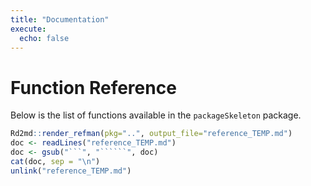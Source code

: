 ```yaml
---
title: "Documentation"
execute:
  echo: false
---  
```


# Function Reference

Below is the list of functions available in the `packageSkeleton` package.

```r
Rd2md::render_refman(pkg="..", output_file="reference_TEMP.md")
doc <- readLines("reference_TEMP.md")
doc <- gsub("```", "``````", doc)
cat(doc, sep = "\n")
unlink("reference_TEMP.md")
```